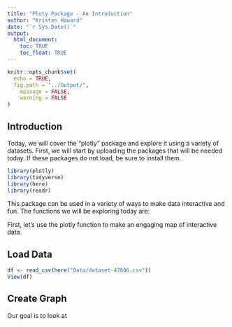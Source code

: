 ```yaml
---
title: "Ploty Package - An Introduction"
author: "Kristen Howard"
date: "`r Sys.Date()`"
output: 
  html_document:
    toc: TRUE
    toc_float: TRUE
---
```


```r
knitr::opts_chunk$set(
  echo = TRUE,
  fig.path = "../Output/",
	message = FALSE,
	warning = FALSE
)
```

## Introduction
Today, we will cover the "plotly" package and explore it using a variety of datasets. First, we will start by uploading the packages that will be needed today. If these packages do not load, be sure to install them.

```r
library(plotly)
library(tidyverse)
library(here)
library(readr)

```

This package can be used in a variety of ways to make data interactive and fun. The functions we will be exploring today are:

First, let's use the plotly function to make an engaging map of interactive data. 

## Load Data

```r
df <- read_csv(here("Data/dataset-47806.csv"))
View(df)
```

## Create Graph

Our goal is to look at 

```r

```

